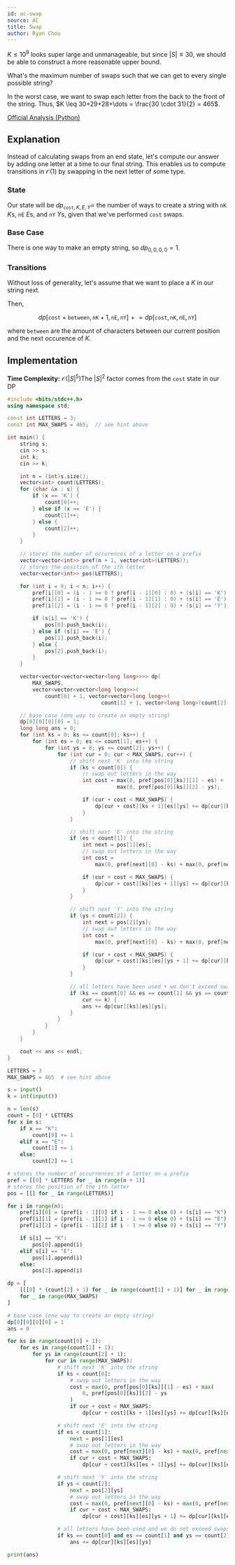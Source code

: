 ```yaml
---
id: ac-swap
source: AC
title: Swap
author: Ryan Chou
---
```


<Spoiler title="Hint 1">

$K \leq 10^9$ looks super large and unmanageable, but since $|S| \leq 30$, we should be able
to construct a more reasonable upper bound.

What's the maximum number of swaps such that we can get to every single possible string?

</Spoiler>

<Spoiler title="Answer to hint 1">

In the worst case, we want to swap each letter from the back to the front of the string.
Thus, $K \leq 30+29+28+\dots = \frac{30 \cdot 31}{2} = 465$.

</Spoiler>

<Spoiler title="Solution">

[Official Analysis (Python)](https://atcoder.jp/contests/abc227/editorial/2920)

## Explanation

Instead of calculating swaps from an end state, let's compute our answer by
adding one letter at a time to our final string. This enables us to compute
transitions in $\mathcal{O}(1)$ by swapping in the next letter of some type.

### State

Our state will be $dp_{\texttt{cost}, K, E, Y} =$
the number of ways to create a string with $\texttt{nK}$ $K$s, $\texttt{nE}$ $E$s, and
$\texttt{nY}$ $Y$s, given that we've performed $\texttt{cost}$ swaps.

### Base Case

There is one way to make an empty string, so $dp_{0,0,0,0} = 1$.

### Transitions

Without loss of generality, let's assume that we want to place a $K$ in our string next.

Then,

$$
dp[\texttt{cost} + \texttt{between}, \texttt{nK} + 1, \texttt{nE}, \texttt{nY}] \mathrel{+}= dp[\texttt{cost},\texttt{nK},\texttt{nE},\texttt{nY}]
$$

where $\texttt{between}$ are the amount of characters between our current position and the next
occurence of $K$.

## Implementation

**Time Complexity:** $\mathcal{O}(|S|^5)$<Asterisk>The $|S|^2$
factor comes from the $\texttt{cost}$ state in our DP</Asterisk>

<LanguageSection>
<CPPSection>

```cpp
#include <bits/stdc++.h>
using namespace std;

const int LETTERS = 3;
const int MAX_SWAPS = 465;  // see hint above

int main() {
	string s;
	cin >> s;
	int k;
	cin >> k;

	int n = (int)s.size();
	vector<int> count(LETTERS);
	for (char &x : s) {
		if (x == 'K') {
			count[0]++;
		} else if (x == 'E') {
			count[1]++;
		} else {
			count[2]++;
		}
	}

	// stores the number of occurences of a letter on a prefix
	vector<vector<int>> pref(n + 1, vector<int>(LETTERS));
	// stores the position of the ith letter
	vector<vector<int>> pos(LETTERS);

	for (int i = 0; i < n; i++) {
		pref[i][0] = (i - 1 >= 0 ? pref[i - 1][0] : 0) + (s[i] == 'K');
		pref[i][1] = (i - 1 >= 0 ? pref[i - 1][1] : 0) + (s[i] == 'E');
		pref[i][2] = (i - 1 >= 0 ? pref[i - 1][2] : 0) + (s[i] == 'Y');

		if (s[i] == 'K') {
			pos[0].push_back(i);
		} else if (s[i] == 'E') {
			pos[1].push_back(i);
		} else {
			pos[2].push_back(i);
		}
	}

	vector<vector<vector<vector<long long>>>> dp(
	    MAX_SWAPS,
	    vector<vector<vector<long long>>>(
	        count[0] + 1, vector<vector<long long>>(
	                          count[1] + 1, vector<long long>(count[2] + 1, 0))));

	// base case (one way to create an empty string)
	dp[0][0][0][0] = 1;
	long long ans = 0;
	for (int ks = 0; ks <= count[0]; ks++) {
		for (int es = 0; es <= count[1]; es++) {
			for (int ys = 0; ys <= count[2]; ys++) {
				for (int cur = 0; cur < MAX_SWAPS; cur++) {
					// shift next 'K' into the string
					if (ks < count[0]) {
						// swap out letters in the way
						int cost = max(0, pref[pos[0][ks]][1] - es) +
						           max(0, pref[pos[0][ks]][2] - ys);

						if (cur + cost < MAX_SWAPS) {
							dp[cur + cost][ks + 1][es][ys] += dp[cur][ks][es][ys];
						}
					}

					// shift next 'E' into the string
					if (es < count[1]) {
						int next = pos[1][es];
						// swap out letters in the way
						int cost =
						    max(0, pref[next][0] - ks) + max(0, pref[next][2] - ys);

						if (cur + cost < MAX_SWAPS) {
							dp[cur + cost][ks][es + 1][ys] += dp[cur][ks][es][ys];
						}
					}

					// shift next 'Y' into the string
					if (ys < count[2]) {
						int next = pos[2][ys];
						// swap out letters in the way
						int cost =
						    max(0, pref[next][0] - ks) + max(0, pref[next][1] - es);

						if (cur + cost < MAX_SWAPS) {
							dp[cur + cost][ks][es][ys + 1] += dp[cur][ks][es][ys];
						}
					}

					// all letters have been used + we don't exceed swaps
					if (ks == count[0] && es == count[1] && ys == count[2] &&
					    cur <= k) {
						ans += dp[cur][ks][es][ys];
					}
				}
			}
		}
	}

	cout << ans << endl;
}
```

</CPPSection>
<PySection>

```py
LETTERS = 3
MAX_SWAPS = 465  # see hint above

s = input()
k = int(input())

n = len(s)
count = [0] * LETTERS
for x in s:
	if x == "K":
		count[0] += 1
	elif x == "E":
		count[1] += 1
	else:
		count[2] += 1

# stores the number of occurrences of a letter on a prefix
pref = [[0] * LETTERS for _ in range(n + 1)]
# stores the position of the ith letter
pos = [[] for _ in range(LETTERS)]

for i in range(n):
	pref[i][0] = (pref[i - 1][0] if i - 1 >= 0 else 0) + (s[i] == "K")
	pref[i][1] = (pref[i - 1][1] if i - 1 >= 0 else 0) + (s[i] == "E")
	pref[i][2] = (pref[i - 1][2] if i - 1 >= 0 else 0) + (s[i] == "Y")

	if s[i] == "K":
		pos[0].append(i)
	elif s[i] == "E":
		pos[1].append(i)
	else:
		pos[2].append(i)

dp = [
	[[[0] * (count[2] + 1) for _ in range(count[1] + 1)] for _ in range(count[0] + 1)]
	for _ in range(MAX_SWAPS)
]

# base case (one way to create an empty string)
dp[0][0][0][0] = 1
ans = 0

for ks in range(count[0] + 1):
	for es in range(count[1] + 1):
		for ys in range(count[2] + 1):
			for cur in range(MAX_SWAPS):
				# shift next 'K' into the string
				if ks < count[0]:
					# swap out letters in the way
					cost = max(0, pref[pos[0][ks]][1] - es) + max(
						0, pref[pos[0][ks]][2] - ys
					)
					if cur + cost < MAX_SWAPS:
						dp[cur + cost][ks + 1][es][ys] += dp[cur][ks][es][ys]

				# shift next 'E' into the string
				if es < count[1]:
					next = pos[1][es]
					# swap out letters in the way
					cost = max(0, pref[next][0] - ks) + max(0, pref[next][2] - ys)
					if cur + cost < MAX_SWAPS:
						dp[cur + cost][ks][es + 1][ys] += dp[cur][ks][es][ys]

				# shift next 'Y' into the string
				if ys < count[2]:
					next = pos[2][ys]
					# swap out letters in the way
					cost = max(0, pref[next][0] - ks) + max(0, pref[next][1] - es)
					if cur + cost < MAX_SWAPS:
						dp[cur + cost][ks][es][ys + 1] += dp[cur][ks][es][ys]

				# all letters have been used and we do not exceed swaps
				if ks == count[0] and es == count[1] and ys == count[2] and cur <= k:
					ans += dp[cur][ks][es][ys]

print(ans)
```

</PySection>
</LanguageSection>

</Spoiler>
